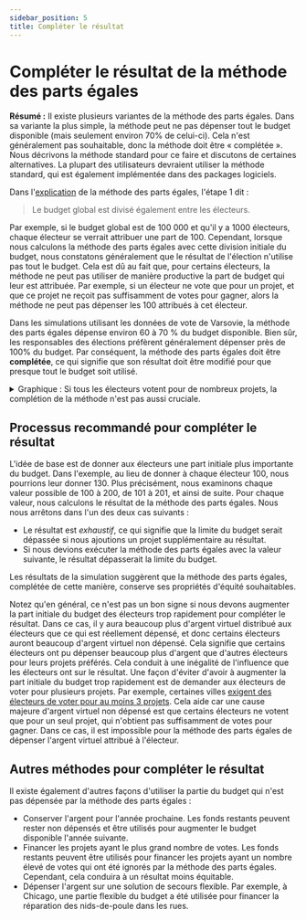 ```yaml
---
sidebar_position: 5
title: Compléter le résultat
---
```



# Compléter le résultat de la méthode des parts égales

<div class="summary">
<b>Résumé :</b> Il existe plusieurs variantes de la méthode des parts égales. Dans sa variante la plus simple, la méthode peut ne pas dépenser tout le budget disponible (mais seulement environ 70% de celui-ci). Cela n'est généralement pas souhaitable, donc la méthode doit être « complétée ». Nous décrivons la méthode standard pour ce faire et discutons de certaines alternatives. La plupart des utilisateurs devraient utiliser la méthode standard, qui est également implémentée dans des packages logiciels.
</div>

Dans l'[explication](../explanation) de la méthode des parts égales, l'étape 1 dit :

> Le budget global est divisé également entre les électeurs.

Par exemple, si le budget global est de <Currency>100 000</Currency> et qu'il y a 1000 électeurs, chaque électeur se verrait attribuer une part de <Currency>100</Currency>.
Cependant, lorsque nous calculons la méthode des parts égales avec cette division initiale du budget, nous constatons généralement que le résultat de l'élection n'utilise pas tout le budget.
Cela est dû au fait que, pour certains électeurs, la méthode ne peut pas utiliser de manière productive la part de budget qui leur est attribuée.
Par exemple, si un électeur ne vote que pour un projet, et que ce projet ne reçoit pas suffisamment de votes pour gagner, alors la méthode ne peut pas dépenser les <Currency>100</Currency> attribués à cet électeur.

Dans les simulations utilisant les données de vote de Varsovie, la méthode des parts égales dépense environ 60 à 70 % du budget disponible.
Bien sûr, les responsables des élections préfèrent généralement dépenser près de 100% du budget.
Par conséquent, la méthode des parts égales doit être **complétée**, ce qui signifie que son résultat doit être modifié pour que presque tout le budget soit utilisé.

<details>
<summary><SemiBold>Graphique</SemiBold> : Si tous les électeurs votent pour de nombreux projets, la complétion de la méthode n'est pas aussi cruciale.</summary>

La raison pour laquelle la méthode des parts égales ne dépense souvent que 60 à 70 % du budget disponible est que certains électeurs ne votent que pour un petit nombre de projets.
Nous pouvons voir cet effet en lançant une simulation basée sur les données de Varsovie (2020-22).

À Varsovie, les électeurs sont autorisés à voter pour jusqu'à 15 projets dans leur district.
Nous pouvons simuler ce qui se serait passé si Varsovie avait un nombre minimal de votes en place en ne comptant que les votes dans l'ensemble de données qui ont voté pour suffisamment de projets.
De cette façon, nous pouvons simuler un nombre minimal de votes de 2, 3, 4, ..., 15.
Pour chaque minimum, nous pouvons vérifier quel pourcentage du budget est utilisé par la méthode des parts égales lorsqu'elle est exécutée uniquement sur le sous-ensemble des votes ayant voté pour au moins le nombre minimal de projets.

Les résultats suggèrent qu'une fois que les électeurs votent pour au moins 8 projets, plus de 90 % du budget est utilisé.
<Datawrapper src="//datawrapper.dwcdn.net/BdRdK/" />
</details>

## Processus recommandé pour compléter le résultat

L'idée de base est de donner aux électeurs une part initiale plus importante du budget.
Dans l'exemple, au lieu de donner à chaque électeur <Currency>100</Currency>, nous pourrions leur donner <Currency>130</Currency>.
Plus précisément, nous examinons chaque valeur possible de <Currency>100</Currency> à <Currency>200</Currency>, de <Currency>101</Currency> à <Currency>201</Currency>, et ainsi de suite.
Pour chaque valeur, nous calculons le résultat de la méthode des parts égales.
Nous nous arrêtons dans l'un des deux cas suivants :
* Le résultat est _exhaustif_, ce qui signifie que la limite du budget serait dépassée si nous ajoutions un projet supplémentaire au résultat.
* Si nous devions exécuter la méthode des parts égales avec la valeur suivante, le résultat dépasserait la limite du budget.

Les résultats de la simulation suggèrent que la méthode des parts égales, complétée de cette manière, conserve ses propriétés d'équité souhaitables.

Notez qu'en général, ce n'est pas un bon signe si nous devons augmenter la part initiale du budget des électeurs trop rapidement pour compléter le résultat. Dans ce cas, il y aura beaucoup plus d'argent virtuel distribué aux électeurs que ce qui est réellement dépensé, et donc certains électeurs auront beaucoup d'argent virtuel non dépensé. Cela signifie que certains électeurs ont pu dépenser beaucoup plus d'argent que d'autres électeurs pour leurs projets préférés. Cela conduit à une inégalité de l'influence que les électeurs ont sur le résultat.
Une façon d'éviter d'avoir à augmenter la part initiale du budget trop rapidement est de demander aux électeurs de voter pour plusieurs projets. Par exemple, certaines villes [exigent des électeurs de voter pour au moins 3 projets](input-formats#minimum-number-of-approvals). Cela aide car une cause majeure d'argent virtuel non dépensé est que certains électeurs ne votent que pour un seul projet, qui n'obtient pas suffisamment de votes pour gagner. Dans ce cas, il est impossible pour la méthode des parts égales de dépenser l'argent virtuel attribué à l'électeur.

## Autres méthodes pour compléter le résultat

Il existe également d'autres façons d'utiliser la partie du budget qui n'est pas dépensée par la méthode des parts égales :

* <SemiBold>Conserver l'argent pour l'année prochaine</SemiBold>. Les fonds restants peuvent rester non dépensés et être utilisés pour augmenter le budget disponible l'année suivante.
* <SemiBold>Financer les projets ayant le plus grand nombre de votes</SemiBold>. Les fonds restants peuvent être utilisés pour financer les projets ayant un nombre élevé de votes qui ont été ignorés par la méthode des parts égales. Cependant, cela conduira à un résultat moins équitable.
* <SemiBold>Dépenser l'argent sur une solution de secours flexible</SemiBold>. Par exemple, à Chicago, une partie flexible du budget a été utilisée pour financer la réparation des nids-de-poule dans les rues.